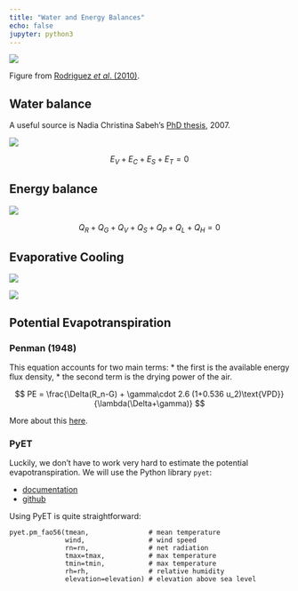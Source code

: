---
title: "Water and Energy Balances"
echo: false
jupyter: python3
---

![](/archive/figures/greenhouse1.png)

Figure from [Rodriguez *et al*. (2010)](/archive/teaching-material/rodriguez-2010-Dynamic-modeling-and-simulation-of-greenhouse-environments-under-several-scenarios--A-web-based-application.pdf).

## Water balance

A useful source is Nadia Christina Sabeh's [PhD thesis](https://www.proquest.com/docview/304894665), 2007.

![](/archive/figures/greenhouse-Sabeh1.png)

$$
E_V + E_C + E_S + E_T = 0
$$

## Energy balance

![](/archive/figures/greenhouse-Sabeh2.png)

$$
Q_R + Q_G + Q_V + Q_S + Q_P + Q_L + Q_H = 0
$$


## Evaporative Cooling

![](/archive/figures/evaporative-cooling.png)

![](https://yairmau.github.io/website/archive/hydrology/hydrology_figures/evaporation_2.png)

## Potential Evapotranspiration

### Penman (1948)

This equation accounts for two main terms:
* the first is the available energy flux density,
* the second term is the drying power of the air.

$$
PE = \frac{\Delta(R_n-G) + \gamma\cdot 2.6 (1+0.536 u_2)\text{VPD}}{\lambda(\Delta+\gamma)}
$$

More about this [here](https://yairmau.github.io/website/markdown/2020/02/03/evapotranspiration-lecture.html).

### PyET

Luckily, we don't have to work very hard to estimate the potential evapotranspiration.
We will use the Python library `pyet`:

* [documentation](https://pyet.readthedocs.io/en/latest/index.html)
* [github](https://github.com/phydrus/pyet)

Using PyET is quite straightforward:

```{.python code-line-numbers="1"}
pyet.pm_fao56(tmean,               # mean temperature
              wind,                # wind speed
              rn=rn,               # net radiation
              tmax=tmax,           # max temperature
              tmin=tmin,           # max temperature
              rh=rh,               # relative humidity
              elevation=elevation) # elevation above sea level
```

